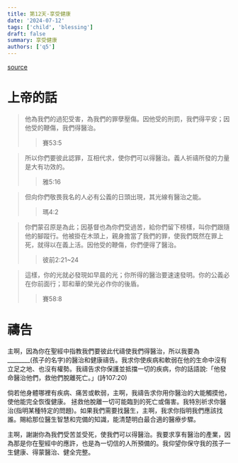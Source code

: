 ```yaml
---
title: 第12天-享受健康
date: '2024-07-12'
tags: ['child', 'blessing']
draft: false
summary: 享受健康
authors: ['q5']
---
```


[source](https://q5help.me/faith/PrayForTheChildren.jsp)

# 上帝的話

> 他為我們的過犯受害，為我們的罪孽壓傷。因他受的刑罰，我們得平安；因他受的鞭傷，我們得醫治。
>> 賽53:5

> 所以你們要彼此認罪，互相代求，使你們可以得醫治。義人祈禱所發的力量是大有功效的。
>> 雅5:16

> 但向你們敬畏我名的人必有公義的日頭出現，其光線有醫治之能。
>> 瑪4:2

> 你們蒙召原是為此；因基督也為你們受過苦，給你們留下榜樣，叫你們跟隨他的腳蹤行。他被掛在木頭上，親身擔當了我們的罪，使我們既然在罪上死，就得以在義上活。因他受的鞭傷，你們便得了醫治。
>> 彼前2:21~24

> 這樣，你的光就必發現如早晨的光；你所得的醫治要速速發明。你的公義必在你前面行；耶和華的榮光必作你的後盾。
>> 賽58:8

# 禱告

主啊，因為你在聖經中指教我們要彼此代禱使我們得醫治，所以我要為________(孩子的名字)的醫治和健康禱告。我求你使疾病和軟弱在他的生命中沒有立足之地、也沒有權勢。我禱告求你保護並抵擋一切的疾病，你的話語說:「他發命醫治他們，救他們脫離死亡。」(詩107:20)

倘若他身體哪裡有疾病、痛苦或軟弱，主啊，我禱告求你用你醫治的大能觸摸他，使他能完全恢復健康。 拯救他脫離一切可能臨到的死亡或傷害。我特別祈求你醫治(指明某種特定的問題)。如果我們需要找醫生，主啊，我求你指明我們應該找誰。賜給那位醫生智慧和完備的知識，能清楚明白最合適的醫療步驟。

主啊，謝謝你為我們受苦並受死，使我們可以得醫治。我要求享有醫治的產業，因為那是你在聖經中的應許，也是為一切信的人所預備的。我仰望你保守我的孩子一生健康、得蒙醫治、健全完整。
